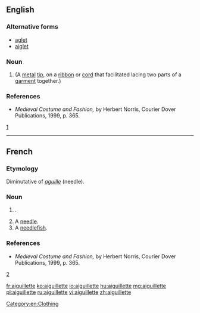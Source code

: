 ==English==

===Alternative forms===
* [[aglet]]
* [[aiglet]]

===Noun===
{{en-noun}}

# {{alternative spelling of|aiglet}} (A [[metal]] [[tip]], on a [[ribbon]] or [[cord]] that facilitated lacing two parts of a [[garment]] together.)

===References===
* ''Medieval Costume and Fashion,'' by Herbert Norris, Courier Dover Publications, 1999, p. 365.
[http://books.google.com/books?id=NVuF7VFHtyMC&pg=PA365&dq=aiglet+French&ei=ecFUR_-BMKDktQOS2-yvCQ&sig=MQ4-OKUtvkltPo7sqLELMfCUUM4]

----

==French==

===Etymology===
Diminutative of ''[[aguille]]'' (needle).

===Noun===
{{fr-noun|f}} 

# {{alternative spelling of|aiglet}}.
# A [[needle]].
# A [[needlefish]].

===References===
* ''Medieval Costume and Fashion,'' by Herbert Norris, Courier Dover Publications, 1999, p. 365.
[http://books.google.com/books?id=NVuF7VFHtyMC&pg=PA365&dq=aiglet+French&ei=ecFUR_-BMKDktQOS2-yvCQ&sig=MQ4-OKUtvkltPo7sqLELMfCUUM4]

[[Category:en:Clothing]]

[[fr:aiguillette]]
[[ko:aiguillette]]
[[io:aiguillette]]
[[hu:aiguillette]]
[[mg:aiguillette]]
[[pl:aiguillette]]
[[ru:aiguillette]]
[[vi:aiguillette]]
[[zh:aiguillette]]